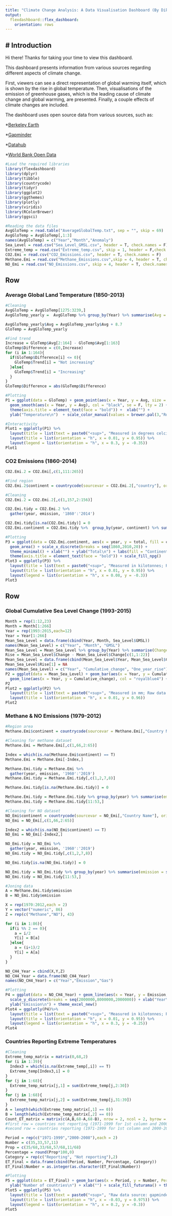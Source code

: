 ```yaml
---
title: "Climate Change Analysis: A Data Visualisation Dashboard (By Diksha Joshi)"
output: 
  flexdashboard::flex_dashboard:
    orientation: rows
---
```


# Introduction {.sidebar}
-------------------------------------------------------
Hi there! Thanks for taking your time to view this dashboard.  

This dashboard presents information from various sources regarding different aspects of climate change.

First, viewers can see a direct representation of global warming itself, which is shown by the rise in global temperature. Then, visualisations of the emission of greenhouse gases, which is the leading cause of climate change and global warming, are presented. Finally, a couple effects of climate changes are included.

The dashboard uses open source data from various sources, such as:

*[Berkeley Earth](http://berkeleyearth.org/data/)

*[Gapminder](https://www.gapminder.org/data/)

*[Datahub](https://datahub.io/)

*[World Bank Open Data](https://data.worldbank.org/)


```r
#Load the required libraries
library(flexdashboard)
library(dplyr)
library(tibble)
library(countrycode)
library(tidyr)
library(ggplot2)
library(ggthemes)
library(plotly)
library(viridis)
library(RColorBrewer)
library(ggsci)

#Reading the data files
AvgGloTemp = read.table("AverageGlobalTemp.txt", sep = "", skip = 69)  
AvgGloTemp = AvgGloTemp[,1:3]
names(AvgGloTemp) = c("Year","Month","Anomaly")
Sea_Level = read.csv("Sea_Level_GMSL.csv", header = T, check.names = F)
Extreme_temp = read.csv("Extreme_temp.csv", skip = 1, header = F,check.names = F)
CO2.Emi = read.csv("CO2_Emissions.csv", header = T, check.names = F)
Methane.Emi = read.csv("Methane_Emissions.csv",skip = 4, header = T, check.names = F)
NO_Emi = read.csv("NO_Emissions.csv", skip = 4, header = T, check.names = F)
```

Row
-----------------------------------------------------------------------

### Average Global Land Temperature (1850-2013)

```r
#Cleaning
AvgGloTemp = AvgGloTemp[1275:3239,]
AvgGloTemp_yearly =  AvgGloTemp %>% group_by(Year) %>% summarise(Avg = mean(Anomaly))

AvgGloTemp_yearly$Avg = AvgGloTemp_yearly$Avg + 8.7
GloTemp = AvgGloTemp_yearly

#Find trend
Increase = GloTemp$Avg[2:164] - GloTemp$Avg[1:163]
GloTemp$Difference = c(0,Increase)
for (i in 1:164){
  if(GloTemp$Difference[i] <= 0){
    GloTemp$Trend[i] = "Not increasing"
  }else{
    GloTemp$Trend[i] = "Increasing"
  }
}
GloTemp$Difference = abs(GloTemp$Difference)

#Plotting
P1 = ggplot(data = GloTemp) + geom_point(aes(x = Year, y = Avg, size = Difference, col = Trend), alpha = I(4/5)) + 
  geom_smooth(aes(x = Year, y = Avg), col = "black", se = F, lty = 2) + theme_hc() +
  theme(axis.title = element_text(face = "bold")) +  xlab("") + 
  ylab("Temperature\n")  + scale_color_manual(values = brewer.pal(3,"RdYlBu")[c(1,3)])

#Interactivity
Plot1 = ggplotly(P1) %>% 
  layout(title = list(text = paste0("<sup>", "Measured in degrees celcius; Raw data source: berkeleyearth.org/data/", "</sup>"))) %>%
  layout(title = list(orientation = "h", x = 0.01, y = 0.95)) %>%
  layout(legend = list(orientation = "h", x = 0.3, y = -0.35))
Plot1
```

### CO2 Emissions (1860-2014)

```r
CO2.Emi.2 = CO2.Emi[,c(1,111:265)]

#Find region
CO2.Emi.2$continent = countrycode(sourcevar = CO2.Emi.2[,"country"], origin = "country.name", destination = "continent")

#Cleaning
CO2.Emi.2 = CO2.Emi.2[,c(1,157,2:156)]

CO2.Emi.tidy = CO2.Emi.2 %>%
  gather(year, emission, '1860':'2014')

CO2.Emi.tidy[is.na(CO2.Emi.tidy)] = 0
CO2.Emi.continent = CO2.Emi.tidy %>%  group_by(year, continent) %>% summarise(total = sum(emission))

#Plotting
P3 = ggplot(data = CO2.Emi.continent, aes(x = year, y = total, fill = continent, group = continent)) + 
  geom_area() + scale_x_discrete(breaks = seq(1860,2010,20)) +
  theme_minimal() + xlab("") + ylab("Total\n") + labs(fill = "Continent") +
  theme(axis.title = element_text(face = "bold")) + scale_fill_npg()
Plot3 = ggplotly(P3) %>% 
  layout(title = list(text = paste0("<sup>", "Measured in kilotonnes; Raw data source: gapminder.org/data/", "</sup>"))) %>%
  layout(title = list(orientation = "h", x = 0.01, y = 0.95)) %>%
  layout(legend = list(orientation = "h", x = 0.08, y = -0.3))
Plot3
```


Row
-----------------------------------------------------------------------

### Global Cumulative Sea Level Change (1993-2015)

```r
Month = rep(1:12,23)
Month = Month[1:266]
Year = rep(1993:2015,each=12)
Year = Year[1:266]
Mean_Sea_Level = data.frame(cbind(Year, Month, Sea_Level$GMSL))
names(Mean_Sea_Level) = c("Year", "Month", "GMSL")
Mean_Sea_Level = Mean_Sea_Level %>% group_by(Year) %>% summarise(Change = last(GMSL))
Rise = Mean_Sea_Level$Change - Mean_Sea_Level$Change[c(1,1:22)]
Mean_Sea_Level = data.frame(cbind(Mean_Sea_Level$Year, Mean_Sea_Level$Change, Rise))
Mean_Sea_Level$Rise[1] = NA
names(Mean_Sea_Level) = c("Year", "Cumulative_change", "One_year_rise")
P2 = ggplot(data = Mean_Sea_Level) + geom_bar(aes(x = Year, y = Cumulative_change), stat = "identity", fill = "steelblue2") +
  geom_line(aes(x = Year, y = Cumulative_change), col = "royalblue4") + geom_point(aes(x = Year, y = Cumulative_change, One_year_rise = One_year_rise)) + xlab("") + ylab("Change\n") + theme_minimal()
P2
Plot2 = ggplotly(P2) %>% 
  layout(title = list(text = paste0("<sup>", "Measured in mm; Raw data source: datahub.io/", "</sup>"))) %>%
  layout(title = list(orientation = "h", x = 0.01, y = 0.96))
Plot2
```

### Methane & NO Emissions (1979-2012)

```r
#Region area
Methane.Emi$continent = countrycode(sourcevar = Methane.Emi[,"Country Name"], origin = "country.name", destination = "continent")

#Cleaning for methane dataset
Methane.Emi = Methane.Emi[,c(1,66,2:65)]

Index = which(is.na(Methane.Emi$continent) == T)
Methane.Emi = Methane.Emi[-Index,]

Methane.Emi.tidy = Methane.Emi %>%
  gather(year, emission, '1960':'2019')
Methane.Emi.tidy = Methane.Emi.tidy[,c(1,2,7,8)]

Methane.Emi.tidy[is.na(Methane.Emi.tidy)] = 0

Methane.Emi.tidy = Methane.Emi.tidy %>% group_by(year) %>% summarise(emission = sum(emission))
Methane.Emi.tidy = Methane.Emi.tidy[11:53,]

#Cleaning for NO dataset
NO_Emi$continent = countrycode(sourcevar = NO_Emi[,"Country Name"], origin = "country.name", destination = "continent")
NO_Emi = NO_Emi[,c(1,66,2:65)]

Index2 = which(is.na(NO_Emi$continent) == T)
NO_Emi = NO_Emi[-Index2,]

NO_Emi.tidy = NO_Emi %>%
  gather(year, emission, '1960':'2019')
NO_Emi.tidy = NO_Emi.tidy[,c(1,2,7,8)]

NO_Emi.tidy[is.na(NO_Emi.tidy)] = 0

NO_Emi.tidy = NO_Emi.tidy %>% group_by(year) %>% summarise(emission = sum(emission))
NO_Emi.tidy = NO_Emi.tidy[11:53,]

#Joning data
A = Methane.Emi.tidy$emission
B = NO_Emi.tidy$emission

X = rep(1970:2012,each = 2)
Y = vector("numeric", 86)
Z = rep(c("Methane","NO"), 43)

for (i in 1:86){
  if(i %% 2 == 0){
    a = i/2
    Y[i] = B[a]
  }else{
    a = (i+1)/2
    Y[i] = A[a]
  }
}

NO_CH4_Year = cbind(X,Y,Z)
NO_CH4_Year = data.frame(NO_CH4_Year)
names(NO_CH4_Year) = c("Year","Emission","Gas")

#Plotting
P4 = ggplot(data = NO_CH4_Year) + geom_line(aes(x = Year, y = Emission, col = Gas, group = Gas)) + scale_x_discrete(breaks = seq(1970,2010,10)) + 
  scale_y_discrete(breaks = seq(2000000,8000000,2000000)) + xlab("Year\n") + 
  ylab("Emission\n") + theme_excel_new()
Plot4 = ggplotly(P4)%>% 
  layout(title = list(text = paste0("<sup>", "Measured in kilotonnes; Raw data source: data.worldbank.org/", "</sup>"))) %>%
  layout(title = list(orientation = "h", x = 0.01, y = 0.95)) %>%
  layout(legend = list(orientation = "h", x = 0.3, y = -0.25))
Plot4
```

### Countries Reporting Extreme Temperatures


```r
#Cleaning
Extreme_temp_matrix = matrix(0,68,2)
for (i in 1:39){
  Index3 = which(is.na(Extreme_temp[,i]) == T)
  Extreme_temp[Index3,i] = 0
}
for (j in 1:68){
  Extreme_temp_matrix[j,1] = sum(Extreme_temp[j,2:30])
}
for (j in 1:68){
  Extreme_temp_matrix[j,2] = sum(Extreme_temp[j,31:39])
}
A = length(which(Extreme_temp_matrix[,1] == 0))
B = length(which(Extreme_temp_matrix[,2] == 0))
Count_ET_matrix = matrix(c(A,B,68-A,68-B), nrow = 2, ncol = 2, byrow = T)
#first row = countries not reporting (1971-1999 for 1st column and 2000-2008 for 2nd column)
#second row = countries reporting (1971-1999 for 1st column and 2000-2008 for 2nd column)

Period = rep(c("1971-1999","2000-2008"),each = 2)
Number = c(35,33,57,11)
Prop = c(35/68,33/68,57/68,11/68)
Percentage = round(Prop*100,0)
Category = rep(c("Reporting", "Not reporting"),2)
ET_Final = data.frame(cbind(Period, Number, Percentage, Category))
ET_Final$Number = as.integer(as.character(ET_Final$Number))

#Plotting
P5 = ggplot(data = ET_Final) + geom_bar(aes(x = Period, y = Number, Percentage = Percentage, fill = Category, group = Category), stat = "identity", alpha = I(3/5)) +
  ylab("Number of countries\n") + xlab("") + scale_fill_futurama() + theme_pander()
Plot5 = ggplotly(P5) %>% 
  layout(title = list(text = paste0("<sup>", "Raw data source: gapminder.org/data/", "</sup>"))) %>%
  layout(title = list(orientation = "h", x = -0.03, y = 0.975)) %>%
  layout(legend = list(orientation = "h", x = 0.2, y = -0.3))
Plot5
```



